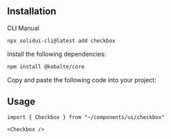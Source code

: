 <MDXHeader
  title="Checkbox"
  description="A control that allows the user to toggle between checked and not checked."
  docs="https://kobalte.dev/docs/core/components/checkbox"
/>

<ComponentPreview name="checkbox-demo" />

## Installation

<Tabs defaultValue="cli">

<TabsList>
  <TabsTrigger value="cli">CLI</TabsTrigger>
  <TabsTrigger value="manual">Manual</TabsTrigger>
</TabsList>

<TabsContent value="cli">

```bash
npx solidui-cli@latest add checkbox
```

</TabsContent>

<TabsContent value="manual">
<Steps>

<Step>Install the following dependencies: </Step>

```bash
npm install @kobalte/core
```

<Step>Copy and paste the following code into your project: </Step>

<ComponentSource name="checkbox" />

</Steps>
</TabsContent>

</Tabs>

## Usage

```tsx
import { Checkbox } from "~/components/ui/checkbox"
```

```tsx
<Checkbox />
```
